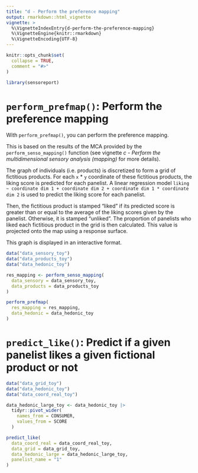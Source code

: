 ```yaml
---
title: "d - Perform the preference mapping"
output: rmarkdown::html_vignette
vignette: >
  %\VignetteIndexEntry{d-perform-the-preference-mapping}
  %\VignetteEngine{knitr::rmarkdown}
  %\VignetteEncoding{UTF-8}
---
```


```r
knitr::opts_chunk$set(
  collapse = TRUE,
  comment = "#>"
)
```

```r
library(sensoreport)
```

<!-- WARNING - This vignette is generated by {fusen} from dev/flat_perform_prefmap.Rmd: do not edit by hand -->

# `perform_prefmap()`: Perform the preference mapping

With `perform_prefmap()`, you can perform the preference mapping.

This is based on the results of the MCA provided by the `perform_senso_mapping()` function (see vignette *c - Perform the multidimensional sensory analysis (mapping)* for more details). 

The graph of individuals (i.e. products) is discretized to form a grid of fictitious products. For each `x` * `y` coordinate of these fictitious products, the liking score is predicted for each panelist. A linear regression model `liking ~ coordinate dim 1 + coordinate dim 2 + coordinate dim 1 * coordinate dim 2` is used to predict the liking score for each panelist. 

Then, the fictitious product is stamped "liked" if its predicted score is greater than or equal to the average of the liking scores given by the panelist. Otherwise, it is stamped "unliked". The proportion of panelists who liked each fictitious product in the grid is then calculated. This value is projected onto the map using a response surface.

This graph is displayed in an interactive format.


```r
data("data_sensory_toy")
data("data_products_toy")
data("data_hedonic_toy")

res_mapping <- perform_senso_mapping(
  data_sensory = data_sensory_toy,
  data_products = data_products_toy
)

perform_prefmap(
  res_mapping = res_mapping,
  data_hedonic = data_hedonic_toy
)
```

# `predict_like()`: Predict if a given panelist likes a given fictional product or not

    

  

```r
data("data_grid_toy")
data("data_hedonic_toy")
data("data_coord_real_toy")

data_hedonic_large_toy <- data_hedonic_toy |> 
  tidyr::pivot_wider(
    names_from = CONSUMER,
    values_from = SCORE
  )

predict_like(
  data_coord_real = data_coord_real_toy,
  data_grid = data_grid_toy,
  data_hedonic_large = data_hedonic_large_toy,
  panelist_name = "1"
)
```

  

  


